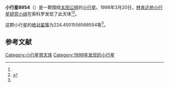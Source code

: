{{Infobox planet
| bgcolour = #FFFFC0
| name = 8954 Baral
| symbol = 
| image = 
| caption = 
| discovery = yes
| discovery_ref = 
| discoverer = [[林肯近地小行星研究小组|林肯近地小行星研究小组]]
| discovery_site = [[索科罗|索科罗]] 
| discovered = 1998年3月20日
| designations = yes
| mp_name = 
| named_after = 
| alt_names = 1998 FK62/ 1976 YS3 / 1979 SQ2 / 1991 CJ6 / 1996 TC49
| mp_category = [[主带小行星|主带小行星]]
| orbit_ref = <ref name="a">[http://ssd.jpl.nasa.gov/sbdb.cgi?sstr=8954 8954 Baral] {{Wayback|url=http://ssd.jpl.nasa.gov/sbdb.cgi?sstr=8954 |date=20210815191016 }}，小行星數據庫瀏覽器（JPL Small-Body Database Browser）－[[美国国家航空航天局|美国国家航空航天局]]喷气推进实验室</ref>
| epoch = 2456400.5 (2013年4月18日更新)
| aphelion = {{convert|2.559603925688858|AU|km|3|abbr=on|lk=out}}
| perihelion = {{convert|1.966554203989551|AU|km|3|abbr=on}}
| semimajor = {{convert|2.263079064839205|AU|km|3|abbr=on}}
| eccentricity = 0.131027177
| period = 1243.506379 [[日|日]]<br />3.4[[儒略年|儒略年]]
| avg_speed = 
| inclination = 4.997256622239702
| asc_node = 213.7138587473937
| mean_anomaly = 
| arg_peri = 224.4501556568554
| satellites = 
| physical_characteristics = yes
| dimensions = 
| mass = 
| density = 
| surface_grav = 
| escape_velocity = 
| sidereal_day = 
| axial_tilt = 
| pole_ecliptic_lat = 
| pole_ecliptic_lon = 
| albedo = 
| temperatures= 
| temp_name1 = 
| mean_temp_1 = 
| max_temp_1 = 
| temp_name2 = 
| max_temp_2 = 
| spectral_type = 
| abs_magnitude = 224.4501556568554
}}

'''小行星8954'''（{{lang-en|8954 Baral}}）是一颗围绕[[太阳|太阳]][[公转|公转]]的[[小行星|小行星]]。1998年3月20日，[[林肯近地小行星研究小组|林肯近地小行星研究小组]]在索科罗发现了此天体<ref name="a" /><ref>{{cite news|title=小行星列表|url=http://cfa-www.harvard.edu/iau/lists/NumberedMPs.txt|accessdate=2013-07-08|newspaper=哈佛大学|archive-date=2008-05-17|archive-url=https://web.archive.org/web/20080517010638/http://cfa-www.harvard.edu/iau/lists/NumberedMPs.txt|dead-url=no}}</ref>。

这颗小行星的[[绝对星等|绝对星等]]为224.4501556568554等<ref name="a" />。

==参考文献==
{{reflist}}
{{Minor Planet Number|[[小行星8953|小行星8953]]|[[小行星8955|小行星8955]]}}

{{小天体}}

[[Category:小行星带天体|Category:小行星带天体]]
[[Category:1998年发现的小行星|Category:1998年发现的小行星]]

{{asteroid-stub}}